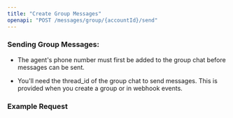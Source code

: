 ```yaml
---
title: "Create Group Messages"
openapi: "POST /messages/group/{accountId}/send"
---
```


### Sending Group Messages:

* The agent's phone number must first be added to the group chat before messages can be sent.

* You'll need the thread\_id of the group chat to send messages. This is provided when you create a group or in webhook events.

### Example Request